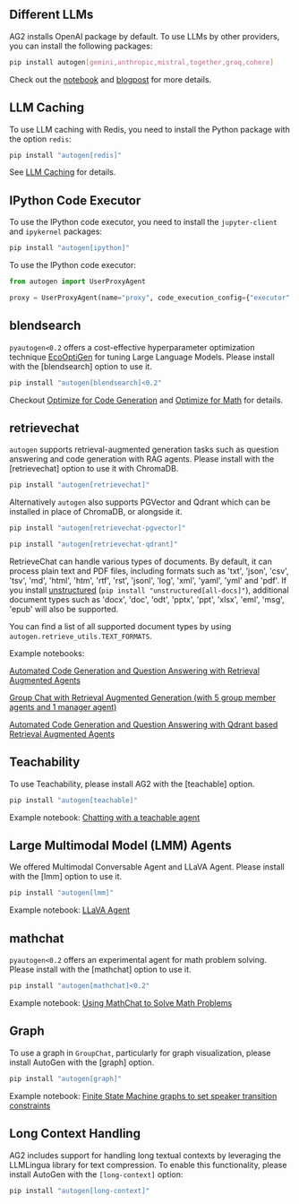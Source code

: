 ## Different LLMs

AG2 installs OpenAI package by default. To use LLMs by other providers, you can install the following packages:

```bash
pip install autogen[gemini,anthropic,mistral,together,groq,cohere]
```

Check out the [notebook](/docs/notebooks/autogen_uniformed_api_calling) and
[blogpost](/blog/2024/06/24/AltModels-Classes) for more details.

## LLM Caching

To use LLM caching with Redis, you need to install the Python package with
the option `redis`:

```bash
pip install "autogen[redis]"
```

See [LLM Caching](/docs/topics/llm-caching) for details.

## IPython Code Executor

To use the IPython code executor, you need to install the `jupyter-client`
and `ipykernel` packages:

```bash
pip install "autogen[ipython]"
```

To use the IPython code executor:

```python
from autogen import UserProxyAgent

proxy = UserProxyAgent(name="proxy", code_execution_config={"executor": "ipython-embedded"})
```

## blendsearch

`pyautogen<0.2` offers a cost-effective hyperparameter optimization technique [EcoOptiGen](https://arxiv.org/abs/2303.04673) for tuning Large Language Models. Please install with the [blendsearch] option to use it.

```bash
pip install "autogen[blendsearch]<0.2"
```

Checkout [Optimize for Code Generation](https://github.com/ag2ai/ag2/blob/main/notebook/oai_completion.ipynb) and [Optimize for Math](https://github.com/ag2ai/ag2/blob/main/notebook/oai_chatgpt_gpt4.ipynb) for details.

## retrievechat

`autogen` supports retrieval-augmented generation tasks such as question answering and code generation with RAG agents. Please install with the [retrievechat] option to use it with ChromaDB.

```bash
pip install "autogen[retrievechat]"
```

Alternatively `autogen` also supports PGVector and Qdrant which can be installed in place of ChromaDB, or alongside it.

```bash
pip install "autogen[retrievechat-pgvector]"
```

```bash
pip install "autogen[retrievechat-qdrant]"
```

RetrieveChat can handle various types of documents. By default, it can process
plain text and PDF files, including formats such as 'txt', 'json', 'csv', 'tsv',
'md', 'html', 'htm', 'rtf', 'rst', 'jsonl', 'log', 'xml', 'yaml', 'yml' and 'pdf'.
If you install [unstructured](https://unstructured-io.github.io/unstructured/installation/full_installation.html)
(`pip install "unstructured[all-docs]"`), additional document types such as 'docx',
'doc', 'odt', 'pptx', 'ppt', 'xlsx', 'eml', 'msg', 'epub' will also be supported.

You can find a list of all supported document types by using `autogen.retrieve_utils.TEXT_FORMATS`.

Example notebooks:

[Automated Code Generation and Question Answering with Retrieval Augmented Agents](https://github.com/ag2ai/ag2/blob/main/notebook/agentchat_RetrieveChat.ipynb)

[Group Chat with Retrieval Augmented Generation (with 5 group member agents and 1 manager agent)](https://github.com/ag2ai/ag2/blob/main/notebook/agentchat_groupchat_RAG.ipynb)

[Automated Code Generation and Question Answering with Qdrant based Retrieval Augmented Agents](https://github.com/ag2ai/ag2/blob/main/notebook/agentchat_RetrieveChat_qdrant.ipynb)

## Teachability

To use Teachability, please install AG2 with the [teachable] option.

```bash
pip install "autogen[teachable]"
```

Example notebook: [Chatting with a teachable agent](/docs/notebooks/agentchat_teachability)

## Large Multimodal Model (LMM) Agents

We offered Multimodal Conversable Agent and LLaVA Agent. Please install with the [lmm] option to use it.

```bash
pip install "autogen[lmm]"
```

Example notebook: [LLaVA Agent](/docs/notebooks/agentchat_lmm_llava)

## mathchat

`pyautogen<0.2` offers an experimental agent for math problem solving. Please install with the [mathchat] option to use it.

```bash
pip install "autogen[mathchat]<0.2"
```

Example notebook: [Using MathChat to Solve Math Problems](https://github.com/ag2ai/ag2/blob/main/notebook/agentchat_MathChat.ipynb)

## Graph

To use a graph in `GroupChat`, particularly for graph visualization, please install AutoGen with the [graph] option.

```bash
pip install "autogen[graph]"
```

Example notebook: [Finite State Machine graphs to set speaker transition constraints](/docs/notebooks/agentchat_groupchat_finite_state_machine)

## Long Context Handling

AG2 includes support for handling long textual contexts by leveraging the LLMLingua library for text compression. To enable this functionality, please install AutoGen with the `[long-context]` option:

```bash
pip install "autogen[long-context]"
```
